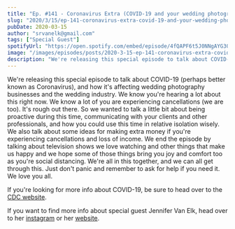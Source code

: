 ```yaml
---
title: "Ep. #141 - Coronavirus Extra (COVID-19 and your wedding photography business) with Jenn Van Elk"
slug: "2020/3/15/ep-141-coronavirus-extra-covid-19-and-your-wedding-photography-business-with-jenn-van-elk"
pubDate: 2020-03-15
author: "srvanelk@gmail.com"
tags: ["Special Guest"]
spotifyUrl: "https://open.spotify.com/embed/episode/4fQAPF6t5J0NNgAYG302Sp?utm_source=generator"
image: "/images/episodes/posts/2020-3-15-ep-141-coronavirus-extra-covid-19-and-your-wedding-photography-business-with-jenn-van-elk/wine+opener.webp"
description: "We're releasing this special episode to talk about COVID-19 (perhaps better known as Coronavirus), and how it's affecting wedding photography businesses and the wedding industry. We know you're hearing a lot about this right now. We know a lot of you are experiencing cancellations (we are too). It's rough out there. So we wanted to talk a little bit about being proactive during this time, communicating with your clients and other professionals, and how you could use this time in relative isolation wisely. We also talk about some ideas for making extra money if you're experiencing cancellations and loss of income. We end the episode by talking about television shows we love watching and other things that make us happy and we hope some of those things bring you joy and comfort too as you're social distancing. We're all in this together, and we can all get through this. Just don't panic and remember to ask for help if you need it. We love you all."
---
```


We're releasing this special episode to talk about COVID-19 (perhaps better known as Coronavirus), and how it's affecting wedding photography businesses and the wedding industry. We know you're hearing a lot about this right now. We know a lot of you are experiencing cancellations (we are too). It's rough out there. So we wanted to talk a little bit about being proactive during this time, communicating with your clients and other professionals, and how you could use this time in relative isolation wisely. We also talk about some ideas for making extra money if you're experiencing cancellations and loss of income. We end the episode by talking about television shows we love watching and other things that make us happy and we hope some of those things bring you joy and comfort too as you're social distancing. We're all in this together, and we can all get through this. Just don't panic and remember to ask for help if you need it. We love you all.

If you're looking for more info about COVID-19, be sure to head over to the [CDC website](https://www.cdc.gov/coronavirus/2019-ncov/index.html).

If you want to find more info about special guest Jennifer Van Elk, head over to her [instagram](https://www.instagram.com/jennvanelk/?hl=en) or her [website](https://jennifervanelk.com/).

